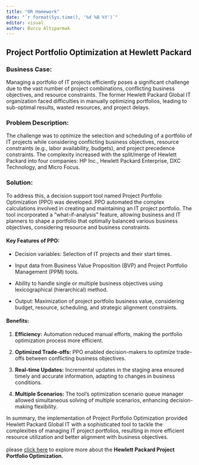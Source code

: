 ```yaml
---
title: "OR Homework"
date: "`r format(Sys.time(), '%d %B %Y')`"
editor: visual
author: Burcu Altıparmak
---
```


## **Project Portfolio Optimization at Hewlett Packard**

### **Business Case:**

Managing a portfolio of IT projects efficiently poses a significant challenge due to the vast number of project combinations, conflicting business objectives, and resource constraints. The former Hewlett Packard Global IT organization faced difficulties in manually optimizing portfolios, leading to sub-optimal results, wasted resources, and project delays.

### **Problem Description:**

The challenge was to optimize the selection and scheduling of a portfolio of IT projects while considering conflicting business objectives, resource constraints (e.g., labor availability, budgets), and project precedence constraints. The complexity increased with the split/merge of Hewlett Packard into four companies: HP Inc., Hewlett Packard Enterprise, DXC Technology, and Micro Focus.

### **Solution:**

To address this, a decision support tool named Project Portfolio Optimization (PPO) was developed. PPO automated the complex calculations involved in creating and maintaining an IT project portfolio. The tool incorporated a "what-if-analysis" feature, allowing business and IT planners to shape a portfolio that optimally balanced various business objectives, considering resource and business constraints.

#### **Key Features of PPO:**

-   Decision variables: Selection of IT projects and their start times.

-   Input data from Business Value Proposition (BVP) and Project Portfolio Management (PPM) tools.

-   Ability to handle single or multiple business objectives using lexicographical (hierarchical) method.

-   Output: Maximization of project portfolio business value, considering budget, resource, scheduling, and strategic alignment constraints.

#### **Benefits:**

1.  **Efficiency:** Automation reduced manual efforts, making the portfolio optimization process more efficient.

2.  **Optimized Trade-offs:** PPO enabled decision-makers to optimize trade-offs between conflicting business objectives.

3.  **Real-time Updates:** Incremental updates in the staging area ensured timely and accurate information, adapting to changes in business conditions.

4.  **Multiple Scenarios:** The tool's optimization scenario queue manager allowed simultaneous solving of multiple scenarios, enhancing decision-making flexibility.

In summary, the implementation of Project Portfolio Optimization provided Hewlett Packard Global IT with a sophisticated tool to tackle the complexities of managing IT project portfolios, resulting in more efficient resource utilization and better alignment with business objectives.\
\
please [click here](https://www.gurobi.com/case_study/ppo-hp-english/) to explore more about the **Hewlett Packard Project Portfolio Optimization.**
